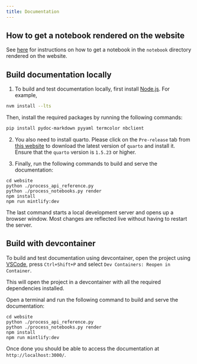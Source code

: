 ```yaml
---
title: Documentation
---
```


## How to get a notebook rendered on the website

See [here](https://github.com/os1ai/os1/blob/main/notebook/contributing.md#how-to-get-a-notebook-displayed-on-the-website) for instructions on how to get a notebook in the `notebook` directory rendered on the website.

## Build documentation locally

1. To build and test documentation locally, first install [Node.js](https://nodejs.org/en/download/). For example,

```bash
nvm install --lts
```

Then, install the required packages by running the following commands:

```bash
pip install pydoc-markdown pyyaml termcolor nbclient
```

2. You also need to install quarto. Please click on the `Pre-release` tab from [this website](https://quarto.org/docs/download/) to download the latest version of `quarto` and install it. Ensure that the `quarto` version is `1.5.23` or higher.

3. Finally, run the following commands to build and serve the documentation:

```console
cd website
python ./process_api_reference.py
python ./process_notebooks.py render
npm install
npm run mintlify:dev
```

The last command starts a local development server and opens up a browser window.
Most changes are reflected live without having to restart the server.

## Build with devcontainer

To build and test documentation using devcontainer, open the project using [VSCode](https://code.visualstudio.com/), press `Ctrl+Shift+P` and select `Dev Containers: Reopen in Container`.

This will open the project in a devcontainer with all the required dependencies installed.

Open a terminal and run the following command to build and serve the documentation:

```console
cd website
python ./process_api_reference.py
python ./process_notebooks.py render
npm install
npm run mintlify:dev
```

Once done you should be able to access the documentation at `http://localhost:3000/`.
